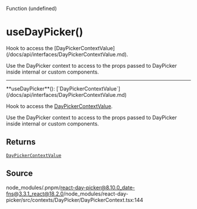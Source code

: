 <SectionTitle>Function (undefined)</SectionTitle>

# useDayPicker()

<Description>
Hook to access the [DayPickerContextValue](/docs/api/interfaces/DayPickerContextValue.md).

Use the DayPicker context to access to the props passed to DayPicker inside
internal or custom components.

</Description>

---

<a id="undefined" name="undefined"></a>

<SignatureMemberIdentifier>
  **useDayPicker**():
  [`DayPickerContextValue`](/docs/api/interfaces/DayPickerContextValue.md)
</SignatureMemberIdentifier>

Hook to access the [DayPickerContextValue](/docs/api/interfaces/DayPickerContextValue.md).

Use the DayPicker context to access to the props passed to DayPicker inside
internal or custom components.

## Returns

[`DayPickerContextValue`](/docs/api/interfaces/DayPickerContextValue.md)

## Source

node_modules/.pnpm/react-day-picker@8.10.0_date-fns@3.3.1_react@18.2.0/node_modules/react-day-picker/src/contexts/DayPicker/DayPickerContext.tsx:144
